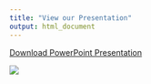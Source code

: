 ```yaml
---
title: "View our Presentation"
output: html_document
---
```


[Download PowerPoint Presentation](https://myuva-my.sharepoint.com/:p:/g/personal/yhu2bk_virginia_edu/ETfuQhszwmpLmpVctl3Sg8sBo0A58ua0qMW9oiEV1mdBzg?e=kXLLFH)

![](img/ppt.png)
